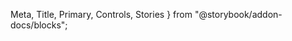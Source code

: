   Meta,
  Title,
  Primary,
  Controls,
  Stories
} from "@storybook/addon-docs/blocks";


<Meta of={ButtonStories} />

<Title />

<Primary />

<Controls />

<p>
  `prepend-icon` displays a prepend icon slot <u>before</u> the button content.
</p>
<p>
  `append-icon` displays an append icon slot <u>after</u> the button content.
</p>

<Stories />
